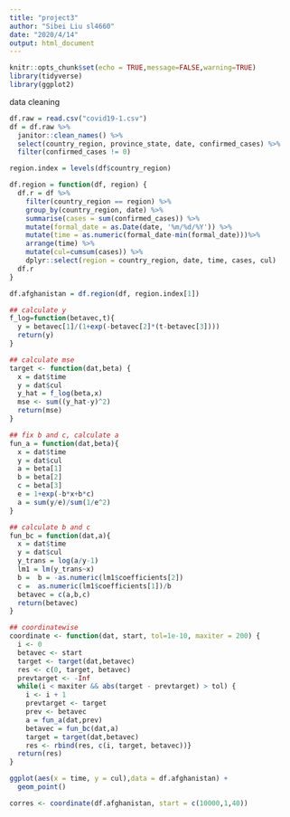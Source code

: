 ```yaml
---
title: "project3"
author: "Sibei Liu sl4660"
date: "2020/4/14"
output: html_document
---
```


```r
knitr::opts_chunk$set(echo = TRUE,message=FALSE,warning=TRUE)
library(tidyverse)
library(ggplot2)
```

data cleaning
```r
df.raw = read.csv("covid19-1.csv")
df = df.raw %>% 
  janitor::clean_names() %>% 
  select(country_region, province_state, date, confirmed_cases) %>% 
  filter(confirmed_cases != 0)

region.index = levels(df$country_region)

df.region = function(df, region) {
  df.r = df %>% 
    filter(country_region == region) %>% 
    group_by(country_region, date) %>% 
    summarise(cases = sum(confirmed_cases)) %>% 
    mutate(formal_date = as.Date(date, '%m/%d/%Y')) %>% 
    mutate(time = as.numeric(formal_date-min(formal_date)))%>% 
    arrange(time) %>% 
    mutate(cul=cumsum(cases)) %>% 
    dplyr::select(region = country_region, date, time, cases, cul)
  df.r
}

df.afghanistan = df.region(df, region.index[1])
```

```r
## calculate y
f_log=function(betavec,t){
  y = betavec[1]/(1+exp(-betavec[2]*(t-betavec[3])))
  return(y)
}

## calculate mse
target <- function(dat,beta) {
  x = dat$time
  y = dat$cul
  y_hat = f_log(beta,x)
  mse <- sum((y_hat-y)^2)
  return(mse)
}

## fix b and c, calculate a
fun_a = function(dat,beta){
  x = dat$time
  y = dat$cul
  a = beta[1]
  b = beta[2]
  c = beta[3]
  e = 1+exp(-b*x+b*c)
  a = sum(y/e)/sum(1/e^2)
}

## calculate b and c
fun_bc = function(dat,a){
  x = dat$time
  y = dat$cul
  y_trans = log(a/y-1)
  lm1 = lm(y_trans~x)
  b =  b = -as.numeric(lm1$coefficients[2])
  c =  as.numeric(lm1$coefficients[1])/b
  betavec = c(a,b,c)
  return(betavec)
}

## coordinatewise
coordinate <- function(dat, start, tol=1e-10, maxiter = 200) {
  i <- 0
  betavec <- start
  target <- target(dat,betavec)
  res <- c(0, target, betavec)
  prevtarget <- -Inf 
  while(i < maxiter && abs(target - prevtarget) > tol) {
    i <- i + 1 
    prevtarget <- target
    prev <- betavec
    a = fun_a(dat,prev)
    betavec = fun_bc(dat,a)
    target = target(dat,betavec)
    res <- rbind(res, c(i, target, betavec))}  
  return(res)
}

ggplot(aes(x = time, y = cul),data = df.afghanistan) +
  geom_point()

corres <- coordinate(df.afghanistan, start = c(10000,1,40))
```
